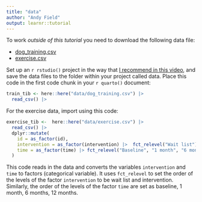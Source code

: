 ```yaml
---
title: "data"
author: "Andy Field"
output: learnr::tutorial
---
```


To work *outside of this tutorial* you need to download the following data file:

* [dog_training.csv](https://www.discovr.rocks/csv/dog_training.csv)
* [exercise.csv](https://www.discovr.rocks/csv/exercise.csv)

Set up an `r rstudio()` project in the way that [I recommend in this video](https://youtu.be/mqT7c17tofE?si=R0aSApz66fGQKESl), and save the data files to the folder within your project called [data]{.alt}. Place this code in the first code chunk in your `r quarto()` document:

```r
train_tib <- here::here("data/dog_training.csv") |> 
  read_csv() |> 
```

For the exercise data, import using this code:

```r
exercise_tib <-  here::here("data/exercise.csv") |> 
  read_csv() |>
  dplyr::mutate(
    id = as_factor(id),
    intervention = as_factor(intervention) |>  fct_relevel("Wait list"),
    time = as_factor(time) |> fct_relevel("Baseline", "1 month", "6 months", "12 months")
  )
```

This code reads in the data and converts the variables `intervention` and `time` to factors (categorical variable). It uses `fct_relevel` to set the order of the levels of the factor `intervention` to be wait list and intervention. Similarly, the order of the levels of the factor `time` are set as baseline, 1 month, 6 months, 12 months.